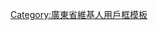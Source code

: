 {{Userbox
  |id=[[File:Chimelong Hotel 1.JPG|40px]]
  |id-c=#CCFF00
  |info=這個用戶是'''[[:Category:番禺維基人|番禺人]]'''。
  |info-c=white
  |info-s=9
  |border-c=#000000
}}
<includeonly>[[Category:番禺維基人|{{PAGENAME}}]][[Category:广东维基人|{{PAGENAME}}]]</includeonly>
<noinclude>
[[Category:廣東省維基人用戶框模板]]
</noinclude>